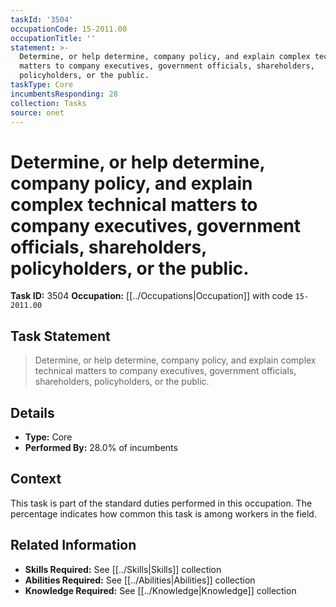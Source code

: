 ```yaml
---
taskId: '3504'
occupationCode: 15-2011.00
occupationTitle: ''
statement: >-
  Determine, or help determine, company policy, and explain complex technical
  matters to company executives, government officials, shareholders,
  policyholders, or the public.
taskType: Core
incumbentsResponding: 28
collection: Tasks
source: onet
---
```

# Determine, or help determine, company policy, and explain complex technical matters to company executives, government officials, shareholders, policyholders, or the public.

**Task ID:** 3504
**Occupation:** [[../Occupations|Occupation]] with code `15-2011.00`

## Task Statement

> Determine, or help determine, company policy, and explain complex technical matters to company executives, government officials, shareholders, policyholders, or the public.

## Details

- **Type:** Core
- **Performed By:** 28.0% of incumbents

## Context

This task is part of the standard duties performed in this occupation. The percentage indicates how common this task is among workers in the field.

## Related Information

- **Skills Required:** See [[../Skills|Skills]] collection
- **Abilities Required:** See [[../Abilities|Abilities]] collection
- **Knowledge Required:** See [[../Knowledge|Knowledge]] collection
